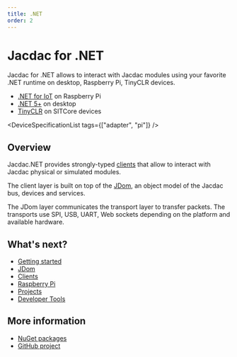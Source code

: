 ```yaml
---
title: .NET
order: 2
---
```


# Jacdac for .NET

Jacdac for .NET allows to interact with Jacdac modules using your favorite .NET runtime
on desktop, Raspberry Pi, TinyCLR devices.

-   [.NET for IoT](https://dotnet.microsoft.com/en-us/apps/iot) on Raspberry Pi
-   [.NET 5+](https://dotnet.microsoft.com/en-us/download/dotnet) on desktop
-   [TinyCLR](https://www.ghielectronics.com/tinyclr/) on SITCore devices

<DeviceSpecificationList tags={["adapter", "pi"]} />

## Overview

Jacdac.NET provides strongly-typed [clients](/clients/dotnet/clients) 
that allow to interact with Jacdac physical or simulated modules.

The client layer is built on top of the [JDom](/clients/dotnet/jdom/),
an object model of the Jacdac bus, devices and services.

The JDom layer communicates the transport layer to transfer packets.
The transports use SPI, USB, UART, Web sockets depending on the platform and available hardware.

## What's next?

-   [Getting started](/clients/dotnet/getting-started/)
-   [JDom](/clients/dotnet/jdom/)
-   [Clients](/clients/dotnet/clients/)
-   [Raspberry Pi](/clients/dotnet/pi/)
-   [Projects](/clients/dotnet/projects/)
-   [Developer Tools](/clients/dotnet/devtools/)

## More information

-   [NuGet packages](https://www.nuget.org/profiles/Jacdac)
-   [GitHub project](https://github.com/microsoft/jacdac-dotnet)

